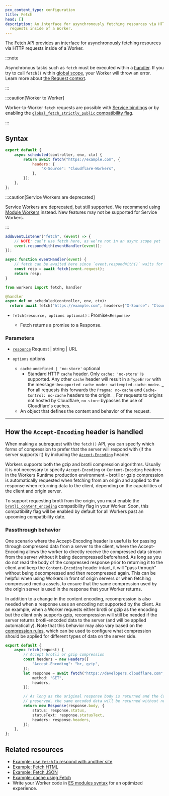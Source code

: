 ```yaml
---
pcx_content_type: configuration
title: Fetch
head: []
description: An interface for asynchronously fetching resources via HTTP
  requests inside of a Worker.
---
```



The [Fetch API](https://developer.mozilla.org/en-US/docs/Web/API/Fetch_API) provides an interface for asynchronously fetching resources via HTTP requests inside of a Worker.

:::note

Asynchronous tasks such as `fetch` must be executed within a [handler](/workers/runtime-apis/handlers/). If you try to call `fetch()` within [global scope](https://developer.mozilla.org/en-US/docs/Glossary/Global_scope), your Worker will throw an error. Learn more about [the Request context](/workers/runtime-apis/request/#the-request-context).

:::

:::caution[Worker to Worker]

Worker-to-Worker `fetch` requests are possible with [Service bindings](/workers/runtime-apis/bindings/service-bindings/) or by enabling the [`global_fetch_strictly_public` compatibility flag](/workers/configuration/compatibility-flags/#global-fetch-strictly-public).

:::

## Syntax

<Tabs> <TabItem label="Module Worker" icon="seti:javascript">

```js null {3-7}
export default {
	async scheduled(controller, env, ctx) {
		return await fetch("https://example.com", {
			headers: {
				"X-Source": "Cloudflare-Workers",
			},
		});
	},
};
```

</TabItem> <TabItem label="Service Worker" icon="seti:javascript">

:::caution[Service Workers are deprecated]

Service Workers are deprecated, but still supported. We recommend using [Module Workers](/workers/reference/migrate-to-module-workers/) instead. New features may not be supported for Service Workers.

:::

```js null {8}
addEventListener("fetch", (event) => {
	// NOTE: can’t use fetch here, as we’re not in an async scope yet
	event.respondWith(eventHandler(event));
});

async function eventHandler(event) {
	// fetch can be awaited here since `event.respondWith()` waits for the Promise it receives to settle
	const resp = await fetch(event.request);
	return resp;
}
```

</TabItem> <TabItem label="Python Worker" icon="seti:python">

```python
from workers import fetch, handler

@handler
async def on_scheduled(controller, env, ctx):
  return await fetch("https://example.com", headers={"X-Source": "Cloudflare-Workers"})
```

</TabItem></Tabs>

- <code>fetch(resource, options optional)</code> : Promise`<Response>`

  - Fetch returns a promise to a Response.

### Parameters

- [`resource`](https://developer.mozilla.org/en-US/docs/Web/API/fetch#resource) Request | string | URL

- `options` options
  - `cache` `undefined | 'no-store'` optional
    - Standard HTTP `cache` header. Only `cache: 'no-store'` is supported.
      Any other `cache` header will result in a `TypeError` with the message `Unsupported cache mode: <attempted-cache-mode>`.
      _ For all requests this forwards the `Pragma: no-cache` and `Cache-Control: no-cache` headers to the origin.
      _ For requests to origins not hosted by Cloudflare, `no-store` bypasses the use of Cloudflare's caches.
  - An object that defines the content and behavior of the request.

---

## How the `Accept-Encoding` header is handled

When making a subrequest with the `fetch()` API, you can specify which forms of compression to prefer that the server will respond with (if the server supports it) by including the [`Accept-Encoding`](https://developer.mozilla.org/en-US/docs/Web/HTTP/Reference/Headers/Accept-Encoding) header.

Workers supports both the gzip and brotli compression algorithms. Usually it is not necessary to specify `Accept-Encoding` or `Content-Encoding` headers in the Workers Runtime production environment – brotli or gzip compression is automatically requested when fetching from an origin and applied to the response when returning data to the client, depending on the capabilities of the client and origin server.

To support requesting brotli from the origin, you must enable the [`brotli_content_encoding`](/workers/configuration/compatibility-flags/#brotli-content-encoding-support) compatibility flag in your Worker. Soon, this compatibility flag will be enabled by default for all Workers past an upcoming compatibility date.

### Passthrough behavior

One scenario where the Accept-Encoding header is useful is for passing through compressed data from a server to the client, where the Accept-Encoding allows the worker to directly receive the compressed data stream from the server without it being decompressed beforehand. As long as you do not read the body of the compressed response prior to returning it to the client and keep the `Content-Encoding` header intact, it will "pass through" without being decompressed and then recompressed again. This can be helpful when using Workers in front of origin servers or when fetching compressed media assets, to ensure that the same compression used by the origin server is used in the response that your Worker returns.

In addition to a change in the content encoding, recompression is also needed when a response uses an encoding not supported by the client. As an example, when a Worker requests either brotli or gzip as the encoding but the client only supports gzip, recompression will still be needed if the server returns brotli-encoded data to the server (and will be applied automatically). Note that this behavior may also vary based on the [compression rules](/rules/compression-rules/), which can be used to configure what compression should be applied for different types of data on the server side.

```typescript
export default {
	async fetch(request) {
		// Accept brotli or gzip compression
		const headers = new Headers({
			"Accept-Encoding": "br, gzip",
		});
		let response = await fetch("https://developers.cloudflare.com", {
			method: "GET",
			headers,
		});

		// As long as the original response body is returned and the Content-Encoding header is
		// preserved, the same encoded data will be returned without needing to be compressed again.
		return new Response(response.body, {
			status: response.status,
			statusText: response.statusText,
			headers: response.headers,
		});
	},
};
```

## Related resources

- [Example: use `fetch` to respond with another site](/workers/examples/respond-with-another-site/)
- [Example: Fetch HTML](/workers/examples/fetch-html/)
- [Example: Fetch JSON](/workers/examples/fetch-json/)
- [Example: cache using Fetch](/workers/examples/cache-using-fetch/)
- Write your Worker code in [ES modules syntax](/workers/reference/migrate-to-module-workers/) for an optimized experience.
